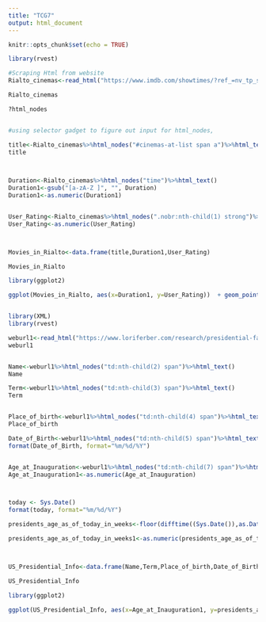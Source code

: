 ---
title: "TCG7"
output: html_document
---

```{r setup, include=FALSE}
knitr::opts_chunk$set(echo = TRUE)
```

```{r}
library(rvest)

#Scraping Html from website
Rialto_cinemas<-read_html("https://www.imdb.com/showtimes/?ref_=nv_tp_sh_3")

Rialto_cinemas

?html_nodes


#using selector gadget to figure out input for html_nodes,

title<-Rialto_cinemas%>%html_nodes("#cinemas-at-list span a")%>%html_text()
title


  
Duration<-Rialto_cinemas%>%html_nodes("time")%>%html_text()
Duration1<-gsub("[a-zA-Z ]", "", Duration)
Duration1<-as.numeric(Duration1)


User_Rating<-Rialto_cinemas%>%html_nodes(".nobr:nth-child(1) strong")%>%html_text()
User_Rating<-as.numeric(User_Rating)



Movies_in_Rialto<-data.frame(title,Duration1,User_Rating)

Movies_in_Rialto

library(ggplot2)

ggplot(Movies_in_Rialto, aes(x=Duration1, y=User_Rating))  + geom_point(color="Green", size=2) + geom_smooth(method='lm', se=FALSE)



```


```{r}

library(XML)
library(rvest)

weburl1<-read_html("https://www.loriferber.com/research/presidential-facts-statistics/presidential-birthdates.html")
weburl1


Name<-weburl1%>%html_nodes("td:nth-child(2) span")%>%html_text()
Name

Term<-weburl1%>%html_nodes("td:nth-child(3) span")%>%html_text()
Term


Place_of_birth<-weburl1%>%html_nodes("td:nth-child(4) span")%>%html_text()
Place_of_birth

Date_of_Birth<-weburl1%>%html_nodes("td:nth-child(5) span")%>%html_text()
format(Date_of_Birth, format="%m/%d/%Y")


Age_at_Inauguration<-weburl1%>%html_nodes("td:nth-child(7) span")%>%html_text()
Age_at_Inauguration1<-as.numeric(Age_at_Inauguration)



today <- Sys.Date()
format(today, format="%m/%d/%Y")

presidents_age_as_of_today_in_weeks<-floor(difftime((Sys.Date()),as.Date(Date_of_Birth,  "%m/%d/%Y"),unit="weeks")/52.25)

presidents_age_as_of_today_in_weeks1<-as.numeric(presidents_age_as_of_today_in_weeks)



US_Presidential_Info<-data.frame(Name,Term,Place_of_birth,Date_of_Birth,Age_at_Inauguration1,presidents_age_as_of_today_in_weeks1)

US_Presidential_Info

library(ggplot2)

ggplot(US_Presidential_Info, aes(x=Age_at_Inauguration1, y=presidents_age_as_of_today_in_weeks1))  + geom_point(color="RED", size=1) + geom_smooth(method='lm', se=FALSE)



```


